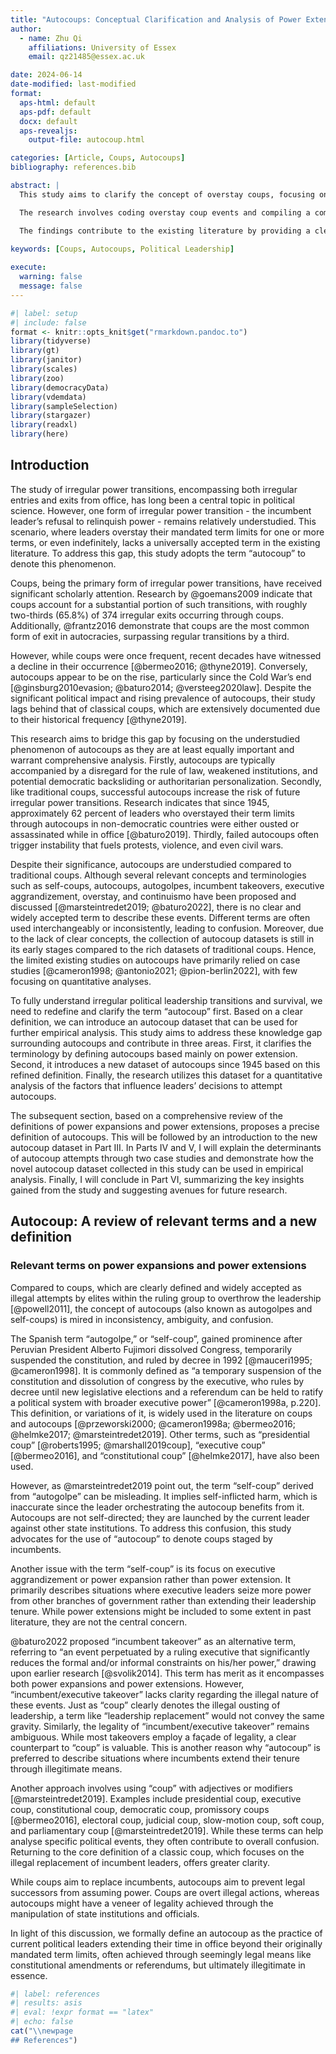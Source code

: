 ```yaml
---
title: "Autocoups: Conceptual Clarification and Analysis of Power Extensions by Incumbent Leaders"
author:
  - name: Zhu Qi
    affiliations: University of Essex
    email: qz21485@essex.ac.uk

date: 2024-06-14
date-modified: last-modified
format:
  aps-html: default
  aps-pdf: default
  docx: default
  aps-revealjs:
    output-file: autocoup.html

categories: [Article, Coups, Autocoups]
bibliography: references.bib

abstract: |
  This study aims to clarify the concept of overstay coups, focusing on power extensions by incumbent leaders. By distinguishing overstay coups from the broader, more ambiguous concepts of self-coups or autocoups, which encompass both executive power aggrandizement and power extension, this research introduces a refined understanding of these specific political events.

  The research involves coding overstay coup events and compiling a comprehensive dataset covering the period from 1945 to the present. Using this dataset, two detailed case studies provide qualitative insights into the dynamics and outcomes of overstay coups. Additionally, a regression analysis identifies the determinants of overstay coup attempts, shedding light on the factors that influence incumbents' decisions to extend their power illegitimately.

  The findings contribute to the existing literature by providing a clearer conceptual framework and empirical evidence on overstay coups. This research enhances our understanding of the mechanisms and motivations behind power extensions by incumbent leaders, and it examines the implications for democratic resilience, democratic backsliding, democratic breakdown, personalization of power, and autocratic deterioration. The insights gained from this study inform policy and theoretical discussions on political stability and the challenges facing contemporary democracies.
  
keywords: [Coups, Autocoups, Political Leadership]

execute:
  warning: false
  message: false
---
```


```r
#| label: setup
#| include: false
format <- knitr::opts_knit$get("rmarkdown.pandoc.to")
library(tidyverse)
library(gt)
library(janitor)
library(scales)
library(zoo)
library(democracyData)
library(vdemdata)
library(sampleSelection)
library(stargazer)
library(readxl)
library(here)
```

## Introduction

The study of irregular power transitions, encompassing both irregular entries and
exits from office, has long been a central topic in political science. However,
one form of irregular power transition - the incumbent leader's refusal to
relinquish power - remains relatively understudied. This scenario, where leaders
overstay their mandated term limits for one or more terms, or even indefinitely,
lacks a universally accepted term in the existing literature. To address this
gap, this study adopts the term "autocoup" to denote this phenomenon.

Coups, being the primary form of irregular power transitions, have received
significant scholarly attention. Research by @goemans2009 indicate that coups
account for a substantial portion of such transitions, with roughly two-thirds
(65.8%) of 374 irregular exits occurring through coups. Additionally, @frantz2016
demonstrate that coups are the most common form of exit in autocracies,
surpassing regular transitions by a third.

However, while coups were once frequent, recent decades have witnessed a decline
in their occurrence [@bermeo2016; @thyne2019]. Conversely, autocoups appear to be
on the rise, particularly since the Cold War's end [@ginsburg2010evasion;
@baturo2014; @versteeg2020law]. Despite the significant political impact and
rising prevalence of autocoups, their study lags behind that of classical coups,
which are extensively documented due to their historical frequency [@thyne2019].

This research aims to bridge this gap by focusing on the understudied phenomenon
of autocoups as they are at least equally important and warrant comprehensive
analysis. Firstly, autocoups are typically accompanied by a disregard for the
rule of law, weakened institutions, and potential democratic backsliding or
authoritarian personalization. Secondly, like traditional coups, successful
autocoups increase the risk of future irregular power transitions. Research
indicates that since 1945, approximately 62 percent of leaders who overstayed
their term limits through autocoups in non-democratic countries were either
ousted or assassinated while in office [@baturo2019]. Thirdly, failed autocoups
often trigger instability that fuels protests, violence, and even civil wars.

Despite their significance, autocoups are understudied compared to traditional
coups. Although several relevant concepts and terminologies such as self-coups,
autocoups, autogolpes, incumbent takeovers, executive aggrandizement, overstay,
and continuismo have been proposed and discussed [@marsteintredet2019;
@baturo2022], there is no clear and widely accepted term to describe these
events. Different terms are often used interchangeably or inconsistently, leading
to confusion. Moreover, due to the lack of clear concepts, the collection of
autocoup datasets is still in its early stages compared to the rich datasets of
traditional coups. Hence, the limited existing studies on autocoups have
primarily relied on case studies [@cameron1998; @antonio2021; @pion-berlin2022],
with few focusing on quantitative analyses.

To fully understand irregular political leadership transitions and survival, we
need to redefine and clarify the term "autocoup" first. Based on a clear
definition, we can introduce an autocoup dataset that can be used for further
empirical analysis. This study aims to address these knowledge gap surrounding
autocoups and contribute in three areas. First, it clarifies the terminology by
defining autocoups based mainly on power extension. Second, it introduces a new
dataset of autocoups since 1945 based on this refined definition. Finally, the
research utilizes this dataset for a quantitative analysis of the factors that
influence leaders' decisions to attempt autocoups.

The subsequent section, based on a comprehensive review of the definitions of
power expansions and power extensions, proposes a precise definition of
autocoups. This will be followed by an introduction to the new autocoup dataset
in Part III. In Parts IV and V, I will explain the determinants of autocoup
attempts through two case studies and demonstrate how the novel autocoup dataset
collected in this study can be used in empirical analysis. Finally, I will
conclude in Part VI, summarizing the key insights gained from the study and
suggesting avenues for future research.

## Autocoup: A review of relevant terms and a new definition

### Relevant terms on power expansions and power extensions

Compared to coups, which are clearly defined and widely accepted as illegal
attempts by elites within the ruling group to overthrow the leadership
[@powell2011], the concept of autocoups (also known as autogolpes and self-coups)
is mired in inconsistency, ambiguity, and confusion.

The Spanish term "autogolpe," or "self-coup", gained prominence after Peruvian
President Alberto Fujimori dissolved Congress, temporarily suspended the
constitution, and ruled by decree in 1992 [@mauceri1995; @cameron1998]. It is
commonly defined as "a temporary suspension of the constitution and dissolution
of congress by the executive, who rules by decree until new legislative elections
and a referendum can be held to ratify a political system with broader executive
power" [@cameron1998a, p.220]. This definition, or variations of it, is widely
used in the literature on coups and autocoups [@przeworski2000; @cameron1998a;
@bermeo2016; @helmke2017; @marsteintredet2019]. Other terms, such as
"presidential coup" [@roberts1995; @marshall2019coup], "executive coup"
[@bermeo2016], and "constitutional coup" [@helmke2017], have also been used.

However, as @marsteintredet2019 point out, the term "self-coup" derived from
"autogolpe" can be misleading. It implies self-inflicted harm, which is
inaccurate since the leader orchestrating the autocoup benefits from it.
Autocoups are not self-directed; they are launched by the current leader against
other state institutions. To address this confusion, this study advocates for the
use of "autocoup" to denote coups staged by incumbents.

Another issue with the term "self-coup" is its focus on executive aggrandizement
or power expansion rather than power extension. It primarily describes situations
where executive leaders seize more power from other branches of government rather
than extending their leadership tenure. While power extensions might be included
to some extent in past literature, they are not the central concern.

@baturo2022 proposed "incumbent takeover" as an alternative term, referring to
"an event perpetuated by a ruling executive that significantly reduces the formal
and/or informal constraints on his/her power," drawing upon earlier research
[@svolik2014]. This term has merit as it encompasses both power expansions and
power extensions. However, "incumbent/executive takeover" lacks clarity regarding
the illegal nature of these events. Just as "coup" clearly denotes the illegal
ousting of leadership, a term like "leadership replacement" would not convey the
same gravity. Similarly, the legality of "incumbent/executive takeover" remains
ambiguous. While most takeovers employ a façade of legality, a clear counterpart
to "coup" is valuable. This is another reason why "autocoup" is preferred to
describe situations where incumbents extend their tenure through illegitimate
means.

Another approach involves using "coup" with adjectives or modifiers
[@marsteintredet2019]. Examples include presidential coup, executive coup,
constitutional coup, democratic coup, promissory coups [@bermeo2016], electoral
coup, judicial coup, slow-motion coup, soft coup, and parliamentary coup
[@marsteintredet2019]. While these terms can help analyse specific political
events, they often contribute to overall confusion. Returning to the core
definition of a classic coup, which focuses on the illegal replacement of
incumbent leaders, offers greater clarity.

While coups aim to replace incumbents, autocoups aim to prevent legal successors
from assuming power. Coups are overt illegal actions, whereas autocoups might
have a veneer of legality achieved through the manipulation of state institutions
and officials.

In light of this discussion, we formally define an autocoup as the practice of
current political leaders extending their time in office beyond their originally
mandated term limits, often achieved through seemingly legal means like
constitutional amendments or referendums, but ultimately illegitimate in essence.

```r
#| label: references
#| results: asis
#| eval: !expr format == "latex"
#| echo: false
cat("\\newpage
## References")
```

